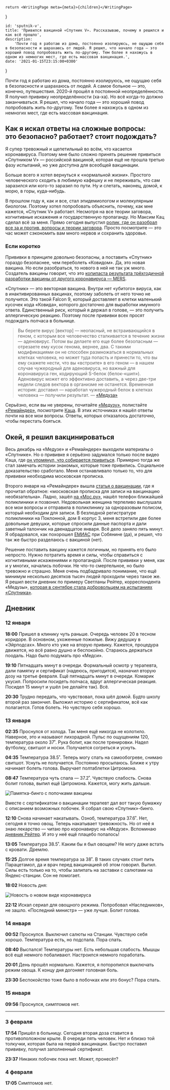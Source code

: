 
    return <WritingPage meta={meta}>{children}</WritingPage>
}

    id: 'sputnik-v',
    title: 'Привился вакциной «Спутник V». Рассказываю, почему я решился и как всё прошло',
    description:
        'Почти год я работаю из дома, постоянно изолируюсь, не ощущаю себя в безопасности и шарахаюсь от людей. Я решил, что начало года — это хороший повод попробовать жить по-другому. Тем более я нахожусь в одном из немногих мест, где есть массовая вакцинация.',
    date: '2021-01-15T23:15:00+0300'
}


Почти год я работаю из дома, постоянно изолируюсь, не ощущаю себя в безопасности и шарахаюсь от людей. А самое больное — это, конечно, путешествия. 2020-й прошёл в постоянной неопределённости. Я получил прививку неопределённости (ха-ха). Но всё когда-то должно заканчиваться. Я решил, что начало года — это хороший повод попробовать жить по-другому. Тем более я нахожусь в одном из немногих мест, где есть массовая вакцинация.

## Как я искал ответы на сложные вопросы: это безопасно? работает? стоит подождать?

Я супер тревожный и щепетильный во всём, что касается коронавируса. Поэтому мне было сложно принять решение привиться «Спутником V» — российской вакциной, которая ещё не прошла третью фазу испытаний, но уже доступна для всеобщей вакцинации.

Больше всего я хотел вернуться к «нормальной жизни». Простого человеческого сходить в любимую кафешку и не переживать, что сам заразился или кого-то заразил по пути. Ну и слетать, наконец, домой, к морю, в горы, куда-нибудь.

В прошлом году я, как и все, стал эпидемиологом и молекулярным биологом. Поэтому хотел попробовать объяснить, почему, как мне кажется, «Спутник V» работает. Несмотря на все теории заговора, когнитивные искажения и государственную пропаганду. Но Максим Кац сделал всё за меня. Прямо сегодня выпустил [ролик, где он разобрал все за и против, вопросы и теории заговора](https://www.youtube.com/watch?v=ykwe9SrL8RA). Просто посмотрите — это час может сэкономить вам много нервов и сохранить здоровье.

### Если коротко

Прививки в принципе довольно безопасны, а поставить «Спутник» гораздо безопаснее, чем переболеть «Ковидом». Да, это новая вакцина. Но если разобраться, то нового в ней не так уж много. Создатель вакцины говорит, что это [копипаста результата трёхгодичной разработки вакцины от другого коронавируса — MERS](https://meduza.io/feature/2020/07/23/sozdatel-rossiyskoy-vaktsiny-ot-koronavirusa-denis-logunov-dal-meduze-pervoe-bolshoe-intervyu-on-rasskazal-stoit-li-zhdat-privivok-k-sentyabryu-2020-goda).

«Спутник» — это векторная вакцина. Внутри нет «убитого» вируса, как в инактивированных вакцинах, поэтому заболеть от него точно не получится. Это такой Falcon 9, который доставляет в клетки маленький кусочек кода «Ковида», которого достаточно для выработки имунного ответа. Единственный риск, который я держал в голове, — это получить аллергическую реакцию. Поэтому после прививки всех просят подождать полчаса в больнице.

> Вы берете вирус [вектор] — неопасный, не встраивающийся в геном, с которым все человечество сталкивается в течение жизни — аденовирус. Потом вы делаете его еще более безопасным — отрезаете ему кусок генома, вернее, два. С такими модификациями он не способен размножаться в нормальных клетках человека, но может туда попасть и принести то, что вы ему скажете нести, что вы «встроите» в его геном — в нашем случае чужеродный для аденовируса, но важный для коронавируса ген, кодирующий S-белок (белок-«шип»). Аденовирус может его эффективно доставить, а через две-три недели следов вектора в организме не останется. Временная история: доставил — наработал чужеродный белок в клетках человека — получили результат. — [«Медуза»](https://meduza.io/feature/2020/07/23/sozdatel-rossiyskoy-vaktsiny-ot-koronavirusa-denis-logunov-dal-meduze-pervoe-bolshoe-intervyu-on-rasskazal-stoit-li-zhdat-privivok-k-sentyabryu-2020-goda)

Серьёзно, если вы не уверены, почитайте [«Медузу»](https://meduza.io/specials/coronavirus), полистайте [«Ремайндер»](https://reminder.media/search?search=коронавирус), посмотрите [Каца](https://www.youtube.com/watch?v=ykwe9SrL8RA). В этих источниках я нашёл ответы почти на все мои вопросы. Ответы, которых отказалось достаточно, чтобы перестать бояться.

## Окей, я решил вакцинироваться

Весь декабрь на «Медузе» и «Ремайндере» выходили материалы о «Спутнике». Но о прививке я серьёзно задумался только после видео Каца, где [он упомянул, что собирается привиться](https://www.youtube.com/watch?v=y_dOxtwfc_k&t=1480). Примерно тогда же стал замечать истории знакомых, которые тоже привились. Социальное доказательство сработало. Меня останавливало только то, что для прививки необходима московская прописка.

Второго января на «Ремайндере» вышла [статья о вакцинации](https://reminder.media/post/how-to-vaccinate-covid-19), где я прочитал обратное: «московская прописка для записи на вакцинацию необязательна». Ладно, зашёл [на «Мос.ру»](https://www.mos.ru/city/projects/covid-19/privivka/), нашёл телефон ближайшей поликлиники и позвонил. Недовольная женщина терпеливо выслушала все мои вопросы и отправила в поликлинику за одноразовым полисом, который необходим для записи. В безлюдной регистратуре поликлиники на Поклонной, дом 8 корпус 3, меня встретили две более довольные девушки, которые спросили данные паспорта и дали заветный талончик на двенадцатое января. Всё дело заняло пять минут. Я обрадовался, как похорошел [ЕМИАС](https://emias.info/) при Собянине (да), и решил, что так же быстро разделаюсь с вакциной (нет).

Решение поставить вакцину кажется логичным, но принять его было непросто. Нужно потратить время и силы, чтобы справиться с когнитивными искажениями и пропагандой. После прививки у меня, как и у многих, начались побочки. Не что-то смертельное, но было тревожно и страшно. Меня очень подбадривало понимание, что ещё минимум несколько десятков тысяч людей проходили через такое же. Я решил вести дневник по примеру Светланы Рейтер, корреспондента «Медузы», [которая в сентябре стала добровольцем на испытаниях «Спутника»](https://meduza.io/feature/2020/09/29/spetskor-meduzy-svetlana-reyter-stala-dobrovoltsem-na-ispytaniyah-vaktsiny-ot-koronavirusa-sputnik-v-my-poprosili-ee-zapisyvat-svoi-oschuscheniya-den-za-dnem).

## Дневник

### 12 января

**18:00** Пришел в клинику чуть раньше. Очередь человек 20 в тесном коридоре. В основном, ухоженные пожилые. Вижу дедушку в «Эйрподсах». Много кто уже на вторую привику. Кажется, процедура движется, но всё равно душно и беспокойно. Стараюсь держаться поодаль. Надо было подумать про «Медси».

**19:10** Пятнадцать минут в очереди. Формальный осмотр у терапевта, дали памятку и сертификат (надеюсь, пригодится), назначил вторую дозу на третье февраля. Ещё пятнадцать минут в очереди. Комарик укусил. Попросили посидеть полчаса, вдруг аллергическая реакция. Посидел 15 минут и ушёл (не делайте так). Всё.

**20:30** Трудно передать, что чувствовал, пока шёл домой. Будто школу второй раз закончил. Выложил историю с сертификатом, всё как полагается. Готов болеть. Но чувствую себя хорошо.

### 13 января

**02:35** Проснулся от холода. Так меня ещё никогда не колотило. Наверное, это и называют лихорадкой. Пульс по ощущениям 120, температура около 37˚. Рука болит, как после тренировки. Надел футболку, свитшот и носки. Получается согреться и уснуть.

**04:35** Температура 38.5˚. Теперь могу спать на самообогреве, снимаю свитшот. Уснуть не получается. Постоянно просыпаюсь. Ближе к утру начинает болеть голова. Выручает полтаблетки Цитромона.

**08:47** Температура чуть спала — 37.2˚. Чувствую слабость. Снова болит голова, выпил ещё Цитромона. Кажется, могу жить дальше.

![Памятка-бинго с попочками вакцины](/sputnik-v/images/bingo.jpg)

Вместе с сертификатом о вакцинации терапевт дал вот такую бумажку с описанием возможных побочек. Я собрал свою «Спутник»-бинго.

**12:10** Снова начинает накатывать. Озноб, температура 37.6˚. Нет, сегодня я точно овощ. Теперь накатывает тревожность. Но от неё я знаю лекарство — читаю про коронавирус на «Медузе». Вспоминаю [дневник Рейтер](https://meduza.io/feature/2020/09/29/spetskor-meduzy-svetlana-reyter-stala-dobrovoltsem-na-ispytaniyah-vaktsiny-ot-koronavirusa-sputnik-v-my-poprosili-ee-zapisyvat-svoi-oschuscheniya-den-za-dnem). И это у неё ещё плацебо попалось!

**13:05** Температура 38.5˚. Каким бы я был овощем? Не могу даже встать с кровати. Дремлю.

**15:25** Долгое время температура за 38˚. В таких случаях стоит пить Парацетамол, да и врач перед вакцинацией об этом говорил. Выпил. Силы есть только на то, чтобы залипать на заставки с салютами на Яндекс-станции. Сон не помогает.

**18:02** Новость дня:

![Новость о новом виде коронавируса](/sputnik-v/images/news.png)

**22:12** Искал сериал для овощного режима. Попробовал «Наследников», не зашло. «Последний министр» — уже лучше. Болит голова.

### 14 января

**00:52** Проснулся. Выключил салюты на Станции. Чувствую себя хорошо. Температура есть, но подспала. Пора спать.

**08:40** Выспался! Температуры нет. Есть небольшая слабость. Мышцы всё ещё немного побаливают. Настроился немного поработать.

**20:01** День прошёл нормально. Кажется, я поторопился выключать режим овоща. К концу дня догоняет головная боль.

**23:30** Беспокойство тоже было в побочках или это бонус? Пора спать.

### 15 января

**09:56** Проснулся, симптомов нет.

---

### 3 февраля

**17:54** Пришёл в больницу. Сегодня вторая доза ставится в противоположном крыле. В очереди пять человек. Нет и близко той толкучки, которая была на первой вакцинации. Быстро поставил прививку, получил заполненный сертификат.

**23:37** Никаких побочек пока нет. Может, пронесёт?

### 4 февраля

**17:05** Симптомов нет.
